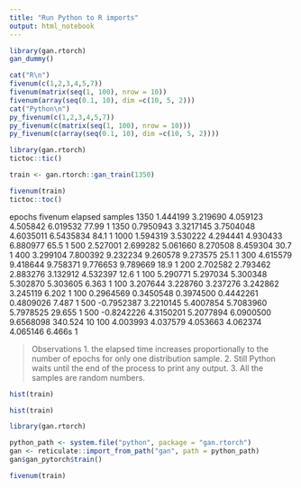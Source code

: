 ```yaml
---
title: "Run Python to R imports"
output: html_notebook
---
```


```r
library(gan.rtorch)
gan_dummy()
```


```r
cat("R\n")
fivenum(c(1,2,3,4,5,7))
fivenum(matrix(seq(1, 100), nrow = 10))
fivenum(array(seq(0.1, 10), dim =c(10, 5, 2)))
cat("Python\n")
py_fivenum(c(1,2,3,4,5,7))
py_fivenum(c(matrix(seq(1, 100), nrow = 10)))
py_fivenum(c(array(seq(0.1, 10), dim =c(10, 5, 2))))
```


```r
library(gan.rtorch)
tictoc::tic()

train <- gan.rtorch::gan_train(1350)

fivenum(train)
tictoc::toc()
```

epochs    fivenum                                             elapsed  samples
1350  1.444199 3.219690 4.059123 4.505842 6.019532              77.99        1
1350  0.7950943 3.3217145 3.7504048 4.6035011 6.5435834         84.1         1
1000  1.594319 3.530222 4.294441 4.930433 6.880977              65.5         1
500   2.527001 2.699282 5.061660 8.270508 8.459304              30.7         1
400   3.299104 7.800392 9.232234 9.260578 9.273575              25.1         1
300   4.615579 9.418644 9.758371 9.776653 9.789669              18.9         1
200   2.702582 2.793462 2.883276 3.132912 4.532397              12.6         1
100   5.290771 5.297034 5.300348 5.302870 5.303605               6.363       1
100   3.207644 3.228760 3.237276 3.242862 3.245119               6.202       1
100   0.2964569 0.3450548 0.3974500 0.4442261 0.4809026          7.487       1
500   -0.7952387  3.2210145  5.4007854  5.7083960  5.7978525    29.655       1
500   -0.8242226  4.3150201  5.2077894  6.0900500  9.6568098   340.524      10
100   4.003993 4.037579 4.053663 4.062374 4.065146               6.466s      1

> Observations
1. the elapsed time increases proportionally to the number of epochs for only one distribution sample.
2. Still Python waits until the end of the process to print any output.
3. All the samples are random numbers.


```r
hist(train)
```

```r
hist(train)
```



```r
library(gan.rtorch)

python_path <- system.file("python", package = "gan.rtorch")
gan <- reticulate::import_from_path("gan", path = python_path)
gan$gan_pytorch$train()
```

```r
fivenum(train)
```


